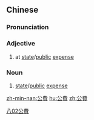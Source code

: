 {{also|公费}}
==Chinese==
{{zh-forms|s=公费}}

===Pronunciation===
{{zh-pron
|m=gōngfèi
|c=gung1 fai3
|mn=kong-hùi
|cat=a,n
}}

===Adjective===
{{zh-adj}}

# at [[state]]/[[public]] [[expense]]

===Noun===
{{zh-noun|mw=份}}

# [[state]]/[[public]] [[expense]]

[[Category:Elementary Mandarin|八02公費]]

[[zh-min-nan:公費]]
[[hu:公費]]
[[zh:公費]]
